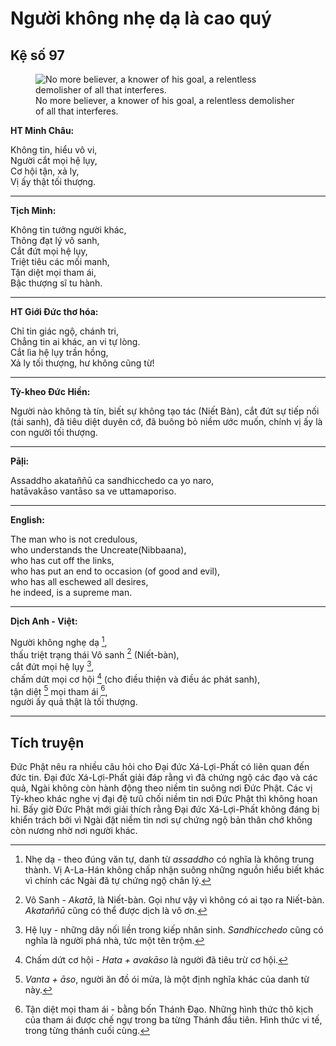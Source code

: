 # Người không nhẹ dạ là cao quý {- #nguoi-khong-nhe-da-la-cao-quy}

## Kệ số 97 {- #ke-so-97}

![No more believer, a knower of his goal, a relentless demolisher of all that interferes.](images/kinh-phap-cu-ke-so-97-dhammapada-verse-97.jpg){fig-align="center" .lightbox}

**HT Minh Châu:**

Không tin, hiểu vô vi,  
Người cắt mọi hệ lụy,  
Cơ hội tận, xả ly,  
Vị ấy thật tối thượng.  

<hr class="divider">

**Tịch Minh:**

Không tin tưởng người khác,  
Thông đạt lý vô sanh,  
Cắt đứt mọi hệ lụy,  
Triệt tiêu các mối manh,  
Tận diệt mọi tham ái,  
Bậc thượng sĩ tu hành.  

<hr class="divider">

**HT Giới Đức thơ hóa:**

Chỉ tin giác ngộ, chánh tri,  
Chẳng tin ai khác, an vi tự lòng.  
Cắt lìa hệ lụy trần hồng,  
Xả ly tối thượng, hư không cũng từ!  

<hr class="divider">

**Tỳ-kheo Đức Hiền:**

Người nào không tà tín, biết sự không tạo tác (Niết Bàn), cắt đứt sự tiếp nối (tái sanh), đã tiêu diệt duyên cớ, đã buông bỏ niềm ước muốn, chính vị ấy là con người tối thượng.  

<hr class="divider">

**Pāḷi:**

Assaddho akataññū ca sandhicchedo ca yo naro,  
hatāvakāso vantāso sa ve uttamaporiso.  

<hr class="divider">

**English:**

The man who is not credulous,  
who understands the Uncreate(Nibbaana),  
who has cut off the links,  
who has put an end to occasion (of good and evil),  
who has all eschewed all desires,  
he indeed, is a supreme man.  

<hr class="divider">

**Dịch Anh - Việt:**

Người không nghẹ dạ [^1],  
thấu triệt trạng thái Vô sanh [^2] (Niết-bàn),  
cắt đứt mọi hệ lụy [^3],  
chấm dứt mọi cơ hội [^4] (cho điều thiện và điều ác phát sanh),  
tận diệt [^5] mọi tham ái [^6],  
người ấy quả thật là tối thượng.  

<hr class="divider">

## Tích truyện {- #tich-truyen}

Ðức Phật nêu ra nhiều câu hỏi cho Ðại đức Xá-Lợi-Phất có liên quan đến đức tin. Ðại đức Xá-Lợi-Phất giải đáp rằng vì đã chứng ngộ các đạo và các quả, Ngài không còn hành động theo niềm tin suông nơi Ðức Phật. Các vị Tỳ-kheo khác nghe vị đại đệ tưû chối niềm tin nơi Ðức Phật thì không hoan hỉ. Bấy giờ Ðức Phật mới giải thích rằng Ðại đức Xá-Lợi-Phất không đáng bị khiển trách bởi vì Ngài đặt niềm tin nơi sự chứng ngộ bản thân chớ không còn nương nhờ nơi người khác.

[^1]: Nhẹ dạ - theo đúng văn tự, danh từ *assaddho* có nghĩa là không trung thành. Vị A-La-Hán không chấp nhận suông những nguồn hiểu biết khác vì chính các Ngài đã tự chứng ngộ chân lý.

[^2]: Vô Sanh - *Akatā*, là Niết-bàn. Gọi như vậy vì không có ai tạo ra Niết-bàn. *Akataññū* cũng có thể được dịch là vô ơn.

[^3]: Hệ lụy - những dây nối liền trong kiếp nhân sinh. *Sandhicchedo* cũng có nghĩa là người phá nhà, tức một tên trộm.

[^4]: Chấm dứt cơ hội - *Hata + avakāso* là người đã tiêu trừ cơ hội.

[^5]: *Vanta + āso*, người ăn đồ ói mửa, là một định nghĩa khác của danh từ này.

[^6]: Tận diệt mọi tham ái - bằng bốn Thánh Ðạo. Những hình thức thô kịch của tham ái được chế ngự trong ba từng Thánh đầu tiên. Hình thức vi tế, trong từng thánh cuối cùng.